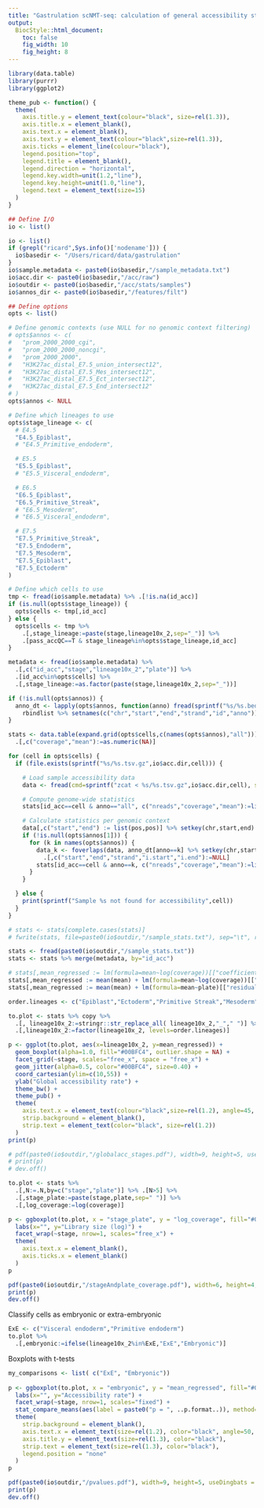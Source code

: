 ```yaml
---
title: "Gastrulation scNMT-seq: calculation of general accessibility statistics"
output:
  BiocStyle::html_document: 
    toc: false
    fig_width: 10
    fig_height: 8
---
```


```r
library(data.table)
library(purrr)
library(ggplot2)
```

```r
theme_pub <- function() {
  theme(
    axis.title.y = element_text(colour="black", size=rel(1.3)),
    axis.title.x = element_blank(),
    axis.text.x = element_blank(),
    axis.text.y = element_text(colour="black",size=rel(1.3)),
    axis.ticks = element_line(colour="black"),
    legend.position="top",
    legend.title = element_blank(),
    legend.direction = "horizontal",
    legend.key.width=unit(1.2,"line"),
    legend.key.height=unit(1.0,"line"),
    legend.text = element_text(size=15)
  )
}
```

```r

## Define I/O 
io <- list()

io <- list()
if (grepl("ricard",Sys.info()['nodename'])) {
  io$basedir <- "/Users/ricard/data/gastrulation"
}
io$sample.metadata <- paste0(io$basedir,"/sample_metadata.txt")
io$acc.dir <- paste0(io$basedir,"/acc/raw")
io$outdir <- paste0(io$basedir,"/acc/stats/samples")
io$annos_dir <- paste0(io$basedir,"/features/filt")

## Define options
opts <- list()

# Define genomic contexts (use NULL for no genomic context filtering)
# opts$annos <- c(
#   "prom_2000_2000_cgi",
#   "prom_2000_2000_noncgi",
#   "prom_2000_2000",
#   "H3K27ac_distal_E7.5_union_intersect12",
#   "H3K27ac_distal_E7.5_Mes_intersect12",
#   "H3K27ac_distal_E7.5_Ect_intersect12",
#   "H3K27ac_distal_E7.5_End_intersect12"
# )
opts$annos <- NULL

# Define which lineages to use
opts$stage_lineage <- c(
  # E4.5
  "E4.5_Epiblast",
  # "E4.5_Primitive_endoderm",

  # E5.5
  "E5.5_Epiblast",
  # "E5.5_Visceral_endoderm",

  # E6.5
  "E6.5_Epiblast",
  "E6.5_Primitive_Streak",
  # "E6.5_Mesoderm",
  # "E6.5_Visceral_endoderm",

  # E7.5
  "E7.5_Primitive_Streak",
  "E7.5_Endoderm",
  "E7.5_Mesoderm",
  "E7.5_Epiblast",
  "E7.5_Ectoderm"
)

# Define which cells to use
tmp <- fread(io$sample.metadata) %>% .[!is.na(id_acc)] 
if (is.null(opts$stage_lineage)) {
  opts$cells <- tmp[,id_acc]
} else {
  opts$cells <- tmp %>%
    .[,stage_lineage:=paste(stage,lineage10x_2,sep="_")] %>%
    .[pass_accQC==T & stage_lineage%in%opts$stage_lineage,id_acc]
}
```

<!-- Load sample metadata -->
```r
metadata <- fread(io$sample.metadata) %>% 
  .[,c("id_acc","stage","lineage10x_2","plate")] %>%
  .[id_acc%in%opts$cells] %>%
  .[,stage_lineage:=as.factor(paste(stage,lineage10x_2,sep="_"))]
```

<!-- Load genomic contexts metadata -->
```r
if (!is.null(opts$annos)) {
  anno_dt <- lapply(opts$annos, function(anno) fread(sprintf("%s/%s.bed",io$annos_dir,anno))) %>%  
    rbindlist %>% setnames(c("chr","start","end","strand","id","anno"))
}
```

<!-- Load accessibility data and filter genomic contexts -->
```r
stats <- data.table(expand.grid(opts$cells,c(names(opts$annos),"all"))) %>% setnames(c("id_acc","anno")) %>%
  .[,c("coverage","mean"):=as.numeric(NA)]

for (cell in opts$cells) {
  if (file.exists(sprintf("%s/%s.tsv.gz",io$acc.dir,cell))) {

    # Load sample accessibility data
    data <- fread(cmd=sprintf("zcat < %s/%s.tsv.gz",io$acc.dir,cell), sep="\t", verbose=F, showProgress=F, stringsAsFactors=T)

    # Compute genome-wide statistics
    stats[id_acc==cell & anno=="all", c("nreads","coverage","mean"):=list(sum(data$met_reads+data$nonmet_reads), nrow(data),mean(data$rate)*100)]

    # Calculate statistics per genomic context
    data[,c("start","end") := list(pos,pos)] %>% setkey(chr,start,end)
    if (!is.null(opts$annos[1])) {
      for (k in names(opts$annos)) {
        data_k <- foverlaps(data, anno_dt[anno==k] %>% setkey(chr,start,end), nomatch=0) %>%
          .[,c("start","end","strand","i.start","i.end"):=NULL]
        stats[id_acc==cell & anno==k, c("nreads","coverage","mean"):=list(sum(data_k$met_reads+data_k$nonmet_reads),nrow(data_k),mean(data_k$rate)*100)]
      }
    }

  } else {
    print(sprintf("Sample %s not found for accessibility",cell))
  }
}

# stats <- stats[complete.cases(stats)]
# fwrite(stats, file=paste0(io$outdir,"/sample_stats.txt"), sep="\t", row.names=F, col.names=T)
```


```r
stats <- fread(paste0(io$outdir,"/sample_stats.txt"))
stats <- stats %>% merge(metadata, by="id_acc")
```


<!-- Regress out effect of library size -->
```r
# stats[,mean_regressed := lm(formula=mean~log(coverage))[["coefficients"]][1] + lm(formula=mean~log(coverage))[["residuals"]], by=c("stage_lineage")]
stats[,mean_regressed := mean(mean) + lm(formula=mean~log(coverage))[["residuals"]], by=c("stage_lineage")]
stats[,mean_regressed := mean(mean) + lm(formula=mean~plate)[["residuals"]], by=c("stage")]
```

<!-- Plot mean accessibility rate per stage -->
```r
order.lineages <- c("Epiblast","Ectoderm","Primitive Streak","Mesoderm","Endoderm","Primitive endoderm","Visceral endoderm")

to.plot <- stats %>% copy %>%
  .[, lineage10x_2:=stringr::str_replace_all( lineage10x_2,"_"," ")] %>%
  .[,lineage10x_2:=factor(lineage10x_2, levels=order.lineages)]

p <- ggplot(to.plot, aes(x=lineage10x_2, y=mean_regressed)) +
  geom_boxplot(alpha=1.0, fill="#00BFC4", outlier.shape = NA) +
  facet_grid(~stage, scales="free_x", space = "free_x") +
  geom_jitter(alpha=0.5, color="#00BFC4", size=0.40) +
  coord_cartesian(ylim=c(10,55)) +
  ylab("Global accessibility rate") +
  theme_bw() +
  theme_pub() +
  theme(
    axis.text.x = element_text(colour="black",size=rel(1.2), angle=45, hjust=1, vjust=1),
    strip.background = element_blank(),
    strip.text = element_text(color="black", size=rel(1.2))
  )
print(p)

# pdf(paste0(io$outdir,"/globalacc_stages.pdf"), width=9, height=5, useDingbats = F)
# print(p)
# dev.off()
```

<!-- Plot library size per plate -->
```r
to.plot <- stats %>% 
  .[,N:=.N,by=c("stage","plate")] %>% .[N>5] %>%
  .[,stage_plate:=paste(stage,plate,sep=" ")] %>%
  .[,log_coverage:=log(coverage)]

p <- ggboxplot(to.plot, x = "stage_plate", y = "log_coverage", fill="#00BFC4", outlier.shape=NA) +
  labs(x="", y="Library size (log)") +
  facet_wrap(~stage, nrow=1, scales="free_x") +
  theme(
    axis.text.x = element_blank(),
    axis.ticks.x = element_blank()
  )
p

pdf(paste0(io$outdir,"/stageAndplate_coverage.pdf"), width=6, height=4, useDingbats = F)
print(p)
dev.off()
```


<!-- Test difference of mean accessibility rates between embryonic and extra-embryonic cells -->

Classify cells as embryonic or extra-embryonic
```r
ExE <- c("Visceral endoderm","Primitive endoderm")
to.plot %>%
  .[,embryonic:=ifelse(lineage10x_2%in%ExE,"ExE","Embryonic")]
```

Boxplots with t-tests
```r
my_comparisons <- list( c("ExE", "Embryonic"))
  
p <- ggboxplot(to.plot, x = "embryonic", y = "mean_regressed", fill="#00BFC4", coef=1, outlier.shape=NA) +
  labs(x="", y="Accessibility rate") +
  facet_wrap(~stage, nrow=1, scales="fixed") +
  stat_compare_means(aes(label = paste0("p = ", ..p.format..)), method="t.test", comparisons = my_comparisons) +
  theme(
    strip.background = element_blank(),
    axis.text.x = element_text(size=rel(1.2), color="black", angle=50, vjust=1, hjust=1),
    axis.title.y = element_text(size=rel(1.3), color="black"),
    strip.text = element_text(size=rel(1.3), color="black"),
    legend.position = "none"
  )
p

pdf(paste0(io$outdir,"/pvalues.pdf"), width=9, height=5, useDingbats = F)
print(p)
dev.off()
```